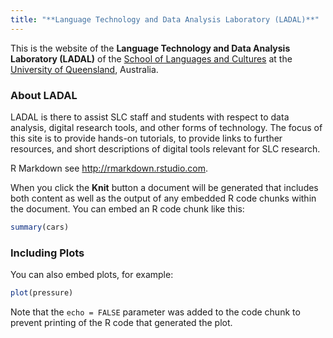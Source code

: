 ```yaml
---
title: "**Language Technology and Data Analysis Laboratory (LADAL)**"
---
```



This is the website of the **Language Technology and Data Analysis Laboratory (LADAL)** of the [School of Languages and Cultures](https://languages-cultures.uq.edu.au/) at the [University of Queensland](https://www.uq.edu.au/), Australia.


### About LADAL 

LADAL is there to assist SLC staff and students with respect to data analysis, digital research tools, and other forms of technology. The focus of this site is to provide hands-on tutorials, to provide links to further resources, and short descriptions of digital tools relevant for SLC research.

R Markdown see <http://rmarkdown.rstudio.com>.

When you click the **Knit** button a document will be generated that includes both content as well as the output of any embedded R code chunks within the document. You can embed an R code chunk like this:

```r
summary(cars)
```

### Including Plots

You can also embed plots, for example:

```r
plot(pressure)
```

Note that the `echo = FALSE` parameter was added to the code chunk to prevent printing of the R code that generated the plot.
